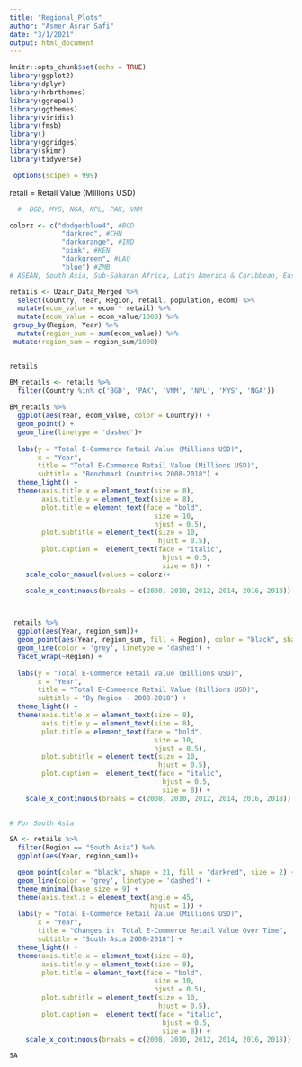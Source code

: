 ```yaml
---
title: "Regional_Plots"
author: "Asmer Asrar Safi"
date: "3/1/2021"
output: html_document
---
```


```r
knitr::opts_chunk$set(echo = TRUE)
library(ggplot2)
library(dplyr)
library(hrbrthemes)
library(ggrepel)
library(ggthemes)
library(viridis)
library(fmsb)
library()
library(ggridges)
library(skimr)
library(tidyverse)

 options(scipen = 999)
```

retail = Retail Value (Millions USD)


```r

  #  BGD, MYS, NGA, NPL, PAK, VNM

colorz <- c("dodgerblue4", #BGD
             "darkred", #CHN
             "darkorange", #IND
             "pink", #KEN
             "darkgreen", #LAO
             "blue") #ZMB
# ASEAN, South Asia, Sub-Saharan Africa, Latin America & Caribbean, East Asia & Pacific
```

```r
retails <- Uzair_Data_Merged %>% 
  select(Country, Year, Region, retail, population, ecom) %>% 
  mutate(ecom_value = ecom * retail) %>% 
  mutate(ecom_value = ecom_value/1000) %>% 
 group_by(Region, Year) %>% 
  mutate(region_sum = sum(ecom_value)) %>% 
 mutate(region_sum = region_sum/1000)


retails
```

```r

BM_retails <- retails %>% 
  filter(Country %in% c('BGD', 'PAK', 'VNM', 'NPL', 'MYS', 'NGA'))
  
BM_retails %>% 
  ggplot(aes(Year, ecom_value, color = Country)) + 
  geom_point() +
  geom_line(linetype = 'dashed')+
                                     
  labs(y = "Total E-Commerce Retail Value (Millions USD)", 
       x = "Year",
       title = "Total E-Commerce Retail Value (Millions USD)",
       subtitle = "Benchmark Countries 2008-2018") +
  theme_light() +
  theme(axis.title.x = element_text(size = 8),
        axis.title.y = element_text(size = 8),
        plot.title = element_text(face = "bold",
                                    size = 10,
                                    hjust = 0.5),
        plot.subtitle = element_text(size = 10,
                                     hjust = 0.5),
        plot.caption =  element_text(face = "italic",
                                      hjust = 0.5,
                                      size = 8)) +
    scale_color_manual(values = colorz)+

    scale_x_continuous(breaks = c(2008, 2010, 2012, 2014, 2016, 2018))

    
```





```r
 retails %>%
  ggplot(aes(Year, region_sum))+
  geom_point(aes(Year, region_sum, fill = Region), color = "black", shape = 21, size = 2) +
  geom_line(color = 'grey', linetype = 'dashed') + 
  facet_wrap(~Region) +
                                    
  labs(y = "Total E-Commerce Retail Value (Billions USD)", 
       x = "Year",
       title = "Total E-Commerce Retail Value (Billions USD)",
       subtitle = "By Region - 2008-2018") +
  theme_light() +
  theme(axis.title.x = element_text(size = 8),
        axis.title.y = element_text(size = 8),
        plot.title = element_text(face = "bold",
                                    size = 10,
                                    hjust = 0.5),
        plot.subtitle = element_text(size = 10,
                                     hjust = 0.5),
        plot.caption =  element_text(face = "italic",
                                      hjust = 0.5,
                                      size = 8)) +
    scale_x_continuous(breaks = c(2008, 2010, 2012, 2014, 2016, 2018))
  
```



```r
# For South Asia

SA <- retails %>% 
  filter(Region == "South Asia") %>% 
  ggplot(aes(Year, region_sum))+

  geom_point(color = "black", shape = 21, fill = "darkred", size = 2) + 
  geom_line(color = 'grey', linetype = 'dashed') +
  theme_minimal(base_size = 9) +
  theme(axis.text.x = element_text(angle = 45, 
                                   hjust = 1)) +
  labs(y = "Total E-Commerce Retail Value (Millions USD)", 
       x = "Year",
       title = "Changes in  Total E-Commerce Retail Value Over Time",
       subtitle = "South Asia 2008-2018") +
  theme_light() +
  theme(axis.title.x = element_text(size = 8),
        axis.title.y = element_text(size = 8),
        plot.title = element_text(face = "bold",
                                    size = 10,
                                    hjust = 0.5),
        plot.subtitle = element_text(size = 10,
                                     hjust = 0.5),
        plot.caption =  element_text(face = "italic",
                                      hjust = 0.5,
                                      size = 8)) +
    scale_x_continuous(breaks = c(2008, 2010, 2012, 2014, 2016, 2018)) 

SA 
```

```r




```



